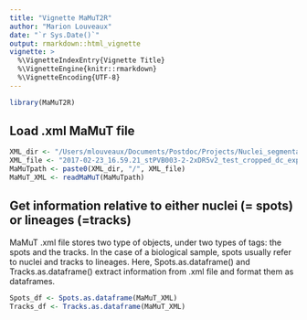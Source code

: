 ```yaml
---
title: "Vignette MaMuT2R"
author: "Marion Louveaux"
date: "`r Sys.Date()`"
output: rmarkdown::html_vignette
vignette: >
  %\VignetteIndexEntry{Vignette Title}
  %\VignetteEngine{knitr::rmarkdown}
  %\VignetteEncoding{UTF-8}
---
```



```r
library(MaMuT2R)
```


## Load .xml MaMuT file

```r
XML_dir <- "/Users/mlouveaux/Documents/Postdoc/Projects/Nuclei_segmentation/2017-05-29_MaMuT_H5"
XML_file <- "2017-02-23_16.59.21_stPVB003-2-2xDR5v2_test_cropped_dc_export-mamut.xml"
MaMuTpath <- paste0(XML_dir, "/", XML_file)
MaMuT_XML <- readMaMuT(MaMuTpath)
```


## Get information relative to either nuclei (= spots) or lineages (=tracks)

MaMuT .xml file stores two type of objects, under two types of tags: the spots and the tracks. In the case of a biological sample, spots usually refer to nuclei and tracks to lineages. Here, Spots.as.dataframe() and Tracks.as.dataframe() extract information from .xml file and format them as dataframes.

```r
Spots_df <- Spots.as.dataframe(MaMuT_XML)
Tracks_df <- Tracks.as.dataframe(MaMuT_XML)
```



